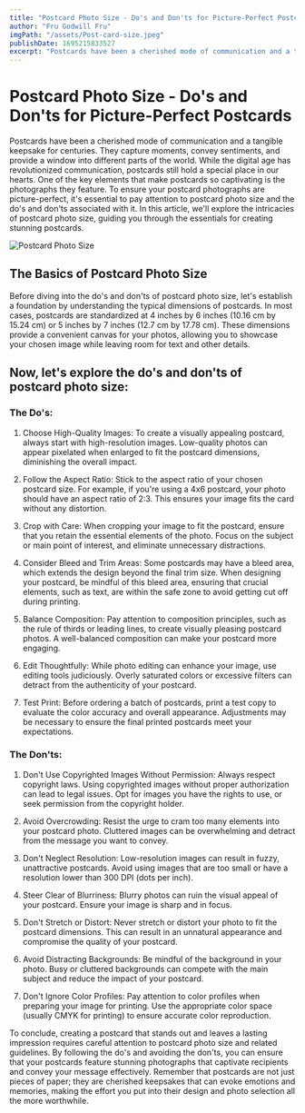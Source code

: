 ```yaml
---
title: "Postcard Photo Size - Do's and Don'ts for Picture-Perfect Postcards"
author: "Fru Godwill Fru"
imgPath: "/assets/Post-card-size.jpeg"
publishDate: 1695215833527
excerpt: "Postcards have been a cherished mode of communication and a tangible keepsake for centuries. They capture moments, convey sentiments, and provide a window into different parts of the world. While the digital age has revolutionized communication, postcards still hold a special place in our hearts."
---
```


# Postcard Photo Size - Do's and Don'ts for Picture-Perfect Postcards

Postcards have been a cherished mode of communication and a tangible keepsake for centuries. They capture moments, convey sentiments, and provide a window into different parts of the world. While the digital age has revolutionized communication, postcards still hold a special place in our hearts. One of the key elements that make postcards so captivating is the photographs they feature. To ensure your postcard photographs are picture-perfect, it's essential to pay attention to postcard photo size and the do's and don'ts associated with it. In this article, we'll explore the intricacies of postcard photo size, guiding you through the essentials for creating stunning postcards.

![Postcard Photo Size](/assets/Post-card-size.jpeg "PostCard Photo Size")

## The Basics of Postcard Photo Size

Before diving into the do's and don'ts of postcard photo size, let's establish a foundation by understanding the typical dimensions of postcards. In most cases, postcards are standardized at 4 inches by 6 inches (10.16 cm by 15.24 cm) or 5 inches by 7 inches (12.7 cm by 17.78 cm). These dimensions provide a convenient canvas for your photos, allowing you to showcase your chosen image while leaving room for text and other details.

## Now, let's explore the do's and don'ts of postcard photo size:

### The Do's:

1. Choose High-Quality Images: To create a visually appealing postcard, always start with high-resolution images. Low-quality photos can appear pixelated when enlarged to fit the postcard dimensions, diminishing the overall impact.

2. Follow the Aspect Ratio: Stick to the aspect ratio of your chosen postcard size. For example, if you're using a 4x6 postcard, your photo should have an aspect ratio of 2:3. This ensures your image fits the card without any distortion.

3. Crop with Care: When cropping your image to fit the postcard, ensure that you retain the essential elements of the photo. Focus on the subject or main point of interest, and eliminate unnecessary distractions.

4. Consider Bleed and Trim Areas: Some postcards may have a bleed area, which extends the design beyond the final trim size. When designing your postcard, be mindful of this bleed area, ensuring that crucial elements, such as text, are within the safe zone to avoid getting cut off during printing.

5. Balance Composition: Pay attention to composition principles, such as the rule of thirds or leading lines, to create visually pleasing postcard photos. A well-balanced composition can make your postcard more engaging.

6. Edit Thoughtfully: While photo editing can enhance your image, use editing tools judiciously. Overly saturated colors or excessive filters can detract from the authenticity of your postcard.

7. Test Print: Before ordering a batch of postcards, print a test copy to evaluate the color accuracy and overall appearance. Adjustments may be necessary to ensure the final printed postcards meet your expectations.

### The Don'ts:

1. Don't Use Copyrighted Images Without Permission: Always respect copyright laws. Using copyrighted images without proper authorization can lead to legal issues. Opt for images you have the rights to use, or seek permission from the copyright holder.

2. Avoid Overcrowding: Resist the urge to cram too many elements into your postcard photo. Cluttered images can be overwhelming and detract from the message you want to convey.

3. Don't Neglect Resolution: Low-resolution images can result in fuzzy, unattractive postcards. Avoid using images that are too small or have a resolution lower than 300 DPI (dots per inch).

4. Steer Clear of Blurriness: Blurry photos can ruin the visual appeal of your postcard. Ensure your image is sharp and in focus.

5. Don't Stretch or Distort: Never stretch or distort your photo to fit the postcard dimensions. This can result in an unnatural appearance and compromise the quality of your postcard.

6. Avoid Distracting Backgrounds: Be mindful of the background in your photo. Busy or cluttered backgrounds can compete with the main subject and reduce the impact of your postcard.

7. Don't Ignore Color Profiles: Pay attention to color profiles when preparing your image for printing. Use the appropriate color space (usually CMYK for printing) to ensure accurate color reproduction.

To conclude, creating a postcard that stands out and leaves a lasting impression requires careful attention to postcard photo size and related guidelines. By following the do's and avoiding the don'ts, you can ensure that your postcards feature stunning photographs that captivate recipients and convey your message effectively. Remember that postcards are not just pieces of paper; they are cherished keepsakes that can evoke emotions and memories, making the effort you put into their design and photo selection all the more worthwhile.
